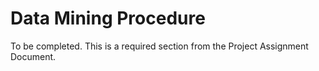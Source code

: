 # Data Mining Procedure

To be completed.  This is a required section from the Project Assignment Document.
